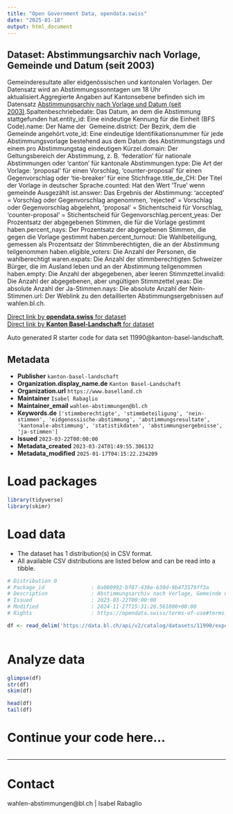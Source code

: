 ```yaml
---
title: "Open Government Data, opendata.swiss"
date: "2025-01-18"
output: html_document
---
```


## Dataset: Abstimmungsarchiv nach Vorlage, Gemeinde und Datum (seit 2003)

Gemeinderesultate aller eidgenössischen und kantonalen Vorlagen. Der Datensatz wird an Abstimmungssonntagen um 18 Uhr aktualisiert.Aggregierte Angaben auf Kantonsebene befinden sich im Datensatz [Abstimmungsarchiv nach Vorlage und Datum (seit 2003)](https://data.bl.ch/explore/dataset/10500/table/?disjunctive.type&disjunctive.answer&sort=date).Spaltenbeschriebedate: Das Datum, an dem die Abstimmung stattgefunden hat.entity_id: Eine eindeutige Kennung für die Einheit (BFS Code).name: Der Name der  Gemeine.district: Der Bezirk, dem die Gemeinde angehört.vote_id: Eine eindeutige Identifikationsnummer für jede Abstimmungsvorlage bestehend aus dem Datum des Abstimmungstags und einem pro Abstimmungstag eindeutigen Kürzel.domain: Der Geltungsbereich der Abstimmung, z. B. 'federation' für nationale Abstimmungen oder 'canton' für kantonale Abstimmungen.type: Die Art der Vorlage: 'proposal' für einen Vorschlag, 'counter-proposal' für einen Gegenvorschlag oder 'tie-breaker' für eine Stichfrage.title_de_CH: Der Titel der Vorlage in deutscher Sprache.counted: Hat den Wert 'True' wenn gemeinde Ausgezählt ist.answer: Das Ergebnis der Abstimmung: 'accepted' = Vorschlag oder Gegenvorschlag angenommen, 'rejected' = Vorschlag oder Gegenvorschlag abgelehnt, 'proposal' = Stichentscheid für Vorschlag, 'counter-proposal' = Stichentscheid für Gegenvorschlag.percent_yeas: Der Prozentsatz der abgegebenen Stimmen, die für die Vorlage gestimmt haben.percent_nays: Der Prozentsatz der abgegebenen Stimmen, die gegen die Vorlage gestimmt haben.percent_turnout: Die Wahlbeteiligung, gemessen als Prozentsatz der Stimmberechtigten, die an der Abstimmung teilgenommen haben.eligible_voters: Die Anzahl der Personen, die wahlberechtigt waren.expats: Die Anzahl der stimmberechtigten Schweizer Bürger, die im Ausland leben und an der Abstimmung teilgenommen haben.empty: Die Anzahl der abgegebenen, aber leeren Stimmzettel.invalid: Die Anzahl der abgegebenen, aber ungültigen Stimmzettel.yeas: Die absolute Anzahl der Ja-Stimmen.nays: Die absolute Anzahl der Nein-Stimmen.url: Der Weblink zu den detaillierten Abstimmungsergebnissen auf wahlen.bl.ch.

[Direct link by **opendata.swiss** for dataset](https://opendata.swiss/de/dataset/abstimmungsarchiv-nach-vorlage-gemeinde-und-datum-ab-20031)<br>
[Direct link by **Kanton Basel-Landschaft** for dataset](https://data.bl.ch/explore/dataset/11990/)

Auto generated R starter code for data set 11990@kanton-basel-landschaft.

## Metadata

- **Publisher** `kanton-basel-landschaft`
- **Organization.display_name.de** `Kanton Basel-Landschaft`
- **Organization.url** `https://www.baselland.ch`
- **Maintainer** `Isabel Rabaglio`
- **Maintainer_email** `wahlen-abstimmungen@bl.ch`
- **Keywords.de** `['stimmberechtigte', 'stimmbeteiligung', 'nein-stimmen', 'eidgenossische-abstimmung', 'abstimmungsresultate', 'kantonale-abstimmung', 'statistikdaten', 'abstimmungsergebnisse', 'ja-stimmen']`
- **Issued** `2023-03-22T00:00:00`
- **Metadata_created** `2023-03-24T01:49:55.306132`
- **Metadata_modified** `2025-01-17T04:15:22.234209`


# Load packages

```r

library(tidyverse)
library(skimr)

```

# Load data

-   The dataset has 1 distribution(s) in CSV format.
-   All available CSV distributions are listed below and can be read into a tibble.

```r

# Distribution 0
# Package_id               : 8a000992-bf87-438e-b39d-9b473579ff3a
# Description              : Abstimmungsarchiv nach Vorlage, Gemeinde und Datum (seit 2003) (csv)
# Issued                   : 2023-03-22T00:00:00
# Modified                 : 2024-11-27T15:31:26.561000+00:00
# Rights                   : https://opendata.swiss/terms-of-use#terms_by

df <- read_delim('https://data.bl.ch/api/v2/catalog/datasets/11990/exports/csv?use_labels=true')



```

# Analyze data

```r

glimpse(df)
str(df)
skim(df)

head(df)
tail(df)

```

# Continue your code here...

```r

```

------------------------------------------------------------------------

# Contact

wahlen-abstimmungen@bl.ch | Isabel Rabaglio
